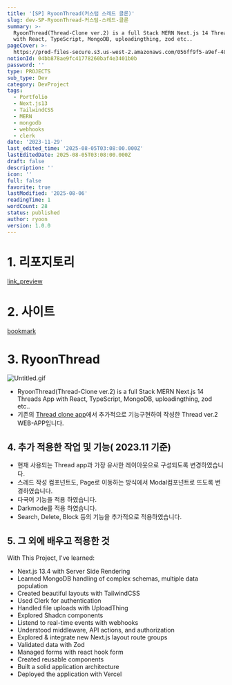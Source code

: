 ```yaml
---
title: '[SP] RyoonThread(커스텀 스레드 클론)'
slug: dev-SP-RyoonThread-커스텀-스레드-클론
summary: >-
  RyoonThread(Thread-Clone ver.2) is a full Stack MERN Next.js 14 Threads App
  with React, TypeScript, MongoDB, uploadingthing, zod etc..
pageCover: >-
  https://prod-files-secure.s3.us-west-2.amazonaws.com/056ff9f5-a9ef-486f-8acb-9eef51d06a2d/7e4e71ef-7bd8-40c1-9c30-c0d09f2560ec/%E1%84%89%E1%85%B3%E1%84%8F%E1%85%B3%E1%84%85%E1%85%B5%E1%86%AB%E1%84%89%E1%85%A3%E1%86%BA_2023-12-04_%E1%84%8B%E1%85%A9%E1%84%92%E1%85%AE_1.28.26.png?X-Amz-Algorithm=AWS4-HMAC-SHA256&X-Amz-Content-Sha256=UNSIGNED-PAYLOAD&X-Amz-Credential=ASIAZI2LB4666DJXNCDL%2F20250806%2Fus-west-2%2Fs3%2Faws4_request&X-Amz-Date=20250806T110203Z&X-Amz-Expires=3600&X-Amz-Security-Token=IQoJb3JpZ2luX2VjEDsaCXVzLXdlc3QtMiJHMEUCIQDnp0M9ZSWb7aLyq2SizShFAY%2BDbwTN44dY1oKO8u6pDgIgauGAlOU5dEbZ0Hy8HCbMI8WBS8TkLA9%2BJFWe2KMOT2gq%2FwMIdBAAGgw2Mzc0MjMxODM4MDUiDLb3Kn5J3VkXSkxOoircA1QbP%2BcbxCI67dWU5FnJdj%2B3sYr57WKcbEOlobF9FC8mtk6a8m4AmIUBjEUb0l57aLmIeMiO1mN%2FeGv3ISuH2Gx97cJ1LNVhZONHsXcJS%2Bk8g56ozVOzSZdZIQ9IXYyTiBCzCKlulXUylzqATnw6thMlv%2B4tqs%2FiRuYodZEWeY1NjhSfxuE%2Bd%2Bftjw2%2FGbGoHSgvcWnSnVC0gCFvJ3B8G0NQIPoX1pq25m%2Fs9wyIDKFDfITDszr3aNvIvQDn5vpD8GQKvb3l2n6j3qVh6RH%2BWepOmyk3u1VzPt279u%2B4jUMF%2Bhw4tO7BG0ScKLAM1ZvQjCovFAqdva94TaSun7rtMwfHNX6iCILxpXjWAaJ3QmttZwVppIlm%2BUiqB%2FQQ4K2aEHXHZQougPYZSywXgi6%2B9GIM0%2FjExGiG26S3o52iDCwZu1p3zzgS7dYSO0Rsjzaz0nv%2FPGw0Y81T0cXsChGZK1W5Pp5Lw88vF%2Fcp%2FS4L6Fq%2BL%2BhKgrRv6p74B61Z6ZTyWs1h7z13Y9QIov57EXTpCghJjPcQMlssoMWksWULX%2FcnwPUK5PqZyjNw92pfITGgT94FCb6TGLI176ND0fMa2vIqRA1L7jrCiZUvF9cuEIGVs3%2F1Z325r0QETOppMP%2FrzMQGOqUBNNv69GCMUJ%2B5gC3sij4%2BRS38GCSQQkeSErTGvfQ%2Fcrkr3YvoPPZcg5LvznKwuAcFU7eS64i6sivtPOK64zm%2FHJ2UFXlIwgP6YmynJBf%2F96pkMvLgdP%2FBuW5wMAMwErOqGrNyj34gBk8stObos1ANgwVkSy2072MEKCF4oa9fH%2FshC7EKkFj7hhp%2FM0Z%2FZGHV%2B%2BXkCyDl5vmVX2j%2FcbDAzcahO%2FUm&X-Amz-Signature=014800cf8f47b1d4b2d47e3e70f25bef74c900a3608d8fc41073adf3d7b8113d&X-Amz-SignedHeaders=host&x-amz-checksum-mode=ENABLED&x-id=GetObject
notionId: 04bb878ae9fc41778260baf4e3401b0b
password: ''
type: PROJECTS
sub_type: Dev
category: DevProject
tags:
  - Portfolio
  - Next.js13
  - TailwindCSS
  - MERN
  - mongodb
  - webhooks
  - clerk
date: '2023-11-29'
last_edited_time: '2025-08-05T03:08:00.000Z'
lastEditedDate: 2025-08-05T03:08:00.000Z
draft: false
description: ''
icon: ''
full: false
favorite: true
lastModified: '2025-08-06'
readingTime: 1
wordCount: 28
status: published
author: ryoon
version: 1.0.0
---
```


# 1. 리포지토리


[link_preview](https://github.com/ryoon-with-wisdomtrees/RyoonThread)


# 2. 사이트


[bookmark](https://thread-inspired-clone-with-ryoon.vercel.app/sign-in)


# 3. RyoonThread


![Untitled.gif](https://prod-files-secure.s3.us-west-2.amazonaws.com/056ff9f5-a9ef-486f-8acb-9eef51d06a2d/0baf21a5-4108-40f7-8e9e-f7bd138336b2/Untitled.gif?X-Amz-Algorithm=AWS4-HMAC-SHA256&X-Amz-Content-Sha256=UNSIGNED-PAYLOAD&X-Amz-Credential=ASIAZI2LB4665GQJLI2T%2F20250806%2Fus-west-2%2Fs3%2Faws4_request&X-Amz-Date=20250806T110341Z&X-Amz-Expires=3600&X-Amz-Security-Token=IQoJb3JpZ2luX2VjEDkaCXVzLXdlc3QtMiJHMEUCIASpHy%2F9DD801KBaCxZfCAtEX5NZgGrLagmmC%2FSXXPwJAiEA2HeSsI6Q8AJk0WZrm9AwxT%2F1hdK%2BYHYvONPjntfeXbQq%2FwMIchAAGgw2Mzc0MjMxODM4MDUiDOKsvYfxOnMEkHR2xircA9UnposTuaAH4vtPY36IyifPYnAcHmDmFziPxBLAK9Ql5Vx04ZKpgIASqCQgaE1sMq%2B0BTzScm1u%2BBk444hDVeE%2BXUt9ZuL2IhFSPRVMmQsXr7hSXjTSayIC2z6iWzsku7mOQ%2FqmyQbMDGZBB3X4QTWeLcBISq08ujd8joO1iGY%2BHphg3AcZ9lYe6Ueltz0Af8pm5hqLF92iv5NMNeJ%2FnPOIyewl9nuck6S7nPKWqqzrcvZ3knt8qHDfB7eH4W5qt8PMTll0x60i%2FonXgt1%2BMgbe9rIjazoe3rA7IepDlqqaqdjAyOhcveFf4ZjgAd8Y7rCjkXqrob%2FbDI4lBpnzBkloqd%2Bn9EvGqTS%2B7M2K1qjPNnVOGTUzEMCmxSvN9%2FWHmjSoIioCUOjz7OI%2BrUGmDagTLD5A8WstAiB3gkD6I%2B9z9bcrgvviPxU%2FUNsk83zAzDYMXFPPrqjh4tQNDACwl9FbEUc5rh9zXtImuEA0%2F6hBdqXfOfUWUBY0Y80OSDY3tidA7wsVvs%2Bh5vJxIUoAR0%2BSiejdPa0eQPI9K2mlMohlkbAyzxeKiHMkBMYfx8XycroFT0siARbshZ1N6yrpagtI8UMec03eJr%2FxxFHxjT0vTjZAl8j%2Biib%2FM3XgMLKjzMQGOqUBEIFNQLCZA59E65kArNO1rarIO6sEQnNGN8QFor4qMdltZOr1Z1DEgBbPh2JoLvZtr9vtmwcpKJD2UQeMhpKN5ZTZthwUFJJlS9fagC7JzEotT2NSOC0E63j%2BohnMb7Hp0ZlzJmLUoBuk6DGzXsY8CTnoFlvxJuuUCpdFCf30XR6iHChLX5e93VFgrq%2BVmYGx1L%2BCfb6RUZ1BNamT0UPnb2Vos1vW&X-Amz-Signature=d10650585b3bf03a12ccbe868b16282820af6d67b55834a6cd5a571e174aeee7&X-Amz-SignedHeaders=host&x-amz-checksum-mode=ENABLED&x-id=GetObject)

- RyoonThread(Thread-Clone ver.2) is a full Stack MERN Next.js 14 Threads App with React, TypeScript, MongoDB, uploadingthing, zod etc..
- 기존의 [Thread clone app](https://threads-ryoon.vercel.app/)에서 추가적으로 기능구현하여 작성한 Thread ver.2 WEB-APP입니다.

## 4. 추가 적용한 작업 및 기능( 2023.11 기준)

- 현재 사용되는 Thread app과 가장 유사한 레이아웃으로 구성되도록 변경하였습니다.
- 스레드 작성 컴포넌트도, Page로 이동하는 방식에서 Modal컴포넌트로 뜨도록 변경하였습니다.
- 다국어 기능을 적용 하였습니다.
- Darkmode를 적용 하였습니다.
- Search, Delete, Block 등의 기능을 추가적으로 적용하였습니다.

## 5. 그 외에 배우고 적용한 것


With This Project, I've learned:

- Next.js 13.4 with Server Side Rendering
- Learned MongoDB handling of complex schemas, multiple data population
- Created beautiful layouts with TailwindCSS
- Used Clerk for authentication
- Handled file uploads with UploadThing
- Explored Shadcn components
- Listend to real-time events with webhooks
- Understood middleware, API actions, and authorization
- Explored & integrate new Next.js layout route groups
- Validated data with Zod
- Managed forms with react hook form
- Created reusable components
- Built a solid application architecture
- Deployed the application with Vercel
